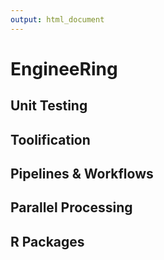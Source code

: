 ```yaml
---
output: html_document
---
```


# EngineeRing

## Unit Testing

## Toolification

## Pipelines & Workflows {#prog-workflows}

## Parallel Processing

## R Packages
